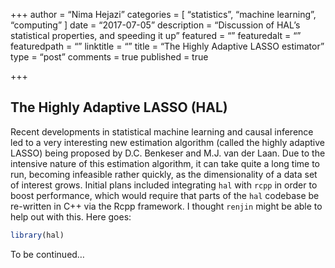 +++
author = "Nima Hejazi"
categories = [ "statistics", "machine learning", "computing" ]
date = "2017-07-05"
description = "Discussion of HAL's statistical properties, and speeding it up"
featured = ""
featuredalt = ""
featuredpath = ""
linktitle = ""
title = "The Highly Adaptive LASSO estimator"
type = "post"
comments = true
published = true

+++

## The Highly Adaptive LASSO (HAL)

Recent developments in statistical machine learning and causal inference led to
a very interesting new estimation algorithm (called the highly adaptive LASSO)
being proposed by D.C. Benkeser and M.J. van der Laan. Due to the intensive
nature of this estimation algorithm, it can take quite a long time to run,
becoming infeasible rather quickly, as the dimensionality of a data set of
interest grows. Initial plans included integrating `hal` with `rcpp` in order to
boost performance, which would require that parts of the `hal` codebase be
re-written in C++ via the Rcpp framework. I thought `renjin` might be able to
help out with this. Here goes:

```r
library(hal)
```

To be continued...

